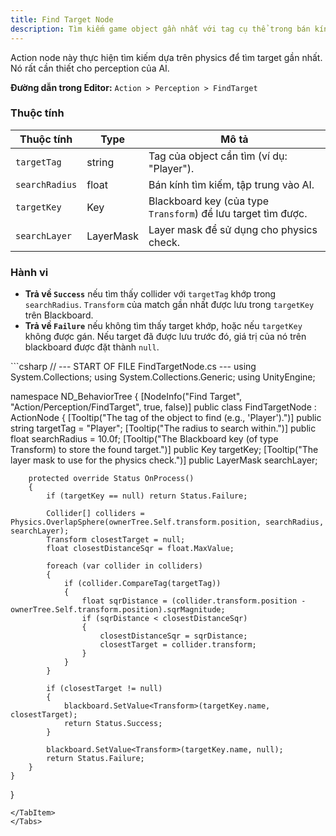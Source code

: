 ```yaml
---
title: Find Target Node
description: Tìm kiếm game object gần nhất với tag cụ thể trong bán kính và lưu nó trên Blackboard.
---
```


Action node này thực hiện tìm kiếm dựa trên physics để tìm target gần nhất. Nó rất cần thiết cho perception của AI.

**Đường dẫn trong Editor:** `Action > Perception > FindTarget`

### Thuộc tính

| Thuộc tính       | Type      | Mô tả                                                          |
| ---------------- | --------- | --------------------------------------------------------------- |
| `targetTag`      | string    | Tag của object cần tìm (ví dụ: "Player").                      |
| `searchRadius`   | float     | Bán kính tìm kiếm, tập trung vào AI.                           |
| `targetKey`      | Key       | Blackboard key (của type `Transform`) để lưu target tìm được.  |
| `searchLayer`    | LayerMask | Layer mask để sử dụng cho physics check.                       |

### Hành vi

-   **Trả về `Success`** nếu tìm thấy collider với `targetTag` khớp trong `searchRadius`. `Transform` của match gần nhất được lưu trong `targetKey` trên Blackboard.
-   **Trả về `Failure`** nếu không tìm thấy target khớp, hoặc nếu `targetKey` không được gán. Nếu target đã được lưu trước đó, giá trị của nó trên blackboard được đặt thành `null`.

<Tabs>
<TabItem label="C# Code">
```csharp
// --- START OF FILE FindTargetNode.cs ---
using System.Collections;
using System.Collections.Generic;
using UnityEngine;

namespace ND_BehaviorTree
{
    [NodeInfo("Find Target", "Action/Perception/FindTarget", true, false)]
    public class FindTargetNode : ActionNode
    {
        [Tooltip("The tag of the object to find (e.g., 'Player').")]
        public string targetTag = "Player";
        [Tooltip("The radius to search within.")]
        public float searchRadius = 10.0f;
        [Tooltip("The Blackboard key (of type Transform) to store the found target.")]
        public Key targetKey;
        [Tooltip("The layer mask to use for the physics check.")]
        public LayerMask searchLayer;

        protected override Status OnProcess()
        {
            if (targetKey == null) return Status.Failure;

            Collider[] colliders = Physics.OverlapSphere(ownerTree.Self.transform.position, searchRadius, searchLayer);
            Transform closestTarget = null;
            float closestDistanceSqr = float.MaxValue;

            foreach (var collider in colliders)
            {
                if (collider.CompareTag(targetTag))
                {
                    float sqrDistance = (collider.transform.position - ownerTree.Self.transform.position).sqrMagnitude;
                    if (sqrDistance < closestDistanceSqr)
                    {
                        closestDistanceSqr = sqrDistance;
                        closestTarget = collider.transform;
                    }
                }
            }

            if (closestTarget != null)
            {
                blackboard.SetValue<Transform>(targetKey.name, closestTarget);
                return Status.Success;
            }

            blackboard.SetValue<Transform>(targetKey.name, null);
            return Status.Failure;
        }
    }
}
```
</TabItem>
</Tabs>